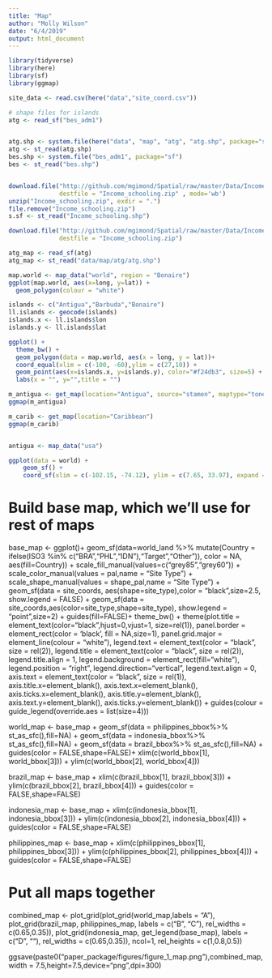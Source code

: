 ```yaml
---
title: "Map"
author: "Molly Wilson"
date: "6/4/2019"
output: html_document
---
```


```r
library(tidyverse)
library(here)
library(sf)
library(ggmap)

site_data <- read.csv(here("data","site_coord.csv"))

# shape files for islands
atg <- read_sf("bes_adm1")


atg.shp <- system.file(here("data", "map", "atg", "atg.shp", package="sf"))
atg <- st_read(atg.shp)
bes.shp <- system.file("bes_adm1", package="sf")
bes <- st_read("bes.shp")


download.file("http://github.com/mgimond/Spatial/raw/master/Data/Income_schooling.zip", 
              destfile = "Income_schooling.zip" , mode='wb')
unzip("Income_schooling.zip", exdir = ".")
file.remove("Income_schooling.zip")
s.sf <- st_read("Income_schooling.shp")

download.file("http://github.com/mgimond/Spatial/raw/master/Data/Income_schooling.zip", 
              destfile = "Income_schooling.zip")
```

```r
atg_map <- read_sf(atg)
atg_map <- st_read("data/map/atg/atg.shp")
```



```r
map.world <- map_data("world", region = "Bonaire")
ggplot(map.world, aes(x=long, y=lat)) +
  geom_polygon(colour = "white")

islands <- c("Antigua","Barbuda","Bonaire")
ll.islands <- geocode(islands)
islands.x <- ll.islands$lon
islands.y <- ll.islands$lat

ggplot() +
  theme_bw() +
  geom_polygon(data = map.world, aes(x = long, y = lat))+
  coord_equal(xlim = c(-100, -60),ylim = c(27,10)) +
  geom_point(aes(x=islands.x, y=islands.y), color="#f24db3", size=5) +
  labs(x = "", y="",title = "")
```

```r
m_antigua <- get_map(location="Antigua", source="stamen", maptype="toner-lite", bbox = c(left = 110, bottom = -40, right = 160, top = -10), zoom=11)
ggmap(m_antigua)

m_carib <- get_map(location="Caribbean")
ggmap(m_carib)


antigua <- map_data("usa")
```


```r
ggplot(data = world) +
    geom_sf() +
    coord_sf(xlim = c(-102.15, -74.12), ylim = c(7.65, 33.97), expand = FALSE)
```




# Build base map, which we'll use for rest of maps
base_map <- ggplot()+ 
  geom_sf(data=world_land %>%
            mutate(Country = ifelse(ISO3 %in% c("BRA","PHL","IDN"),"Target","Other")), 
          color = NA, aes(fill=Country)) +
  scale_fill_manual(values=c("grey85","grey60")) +
  scale_color_manual(values = pal,name = "Site Type") +
  scale_shape_manual(values = shape_pal,name = "Site Type") +
  geom_sf(data = site_coords, aes(shape=site_type),color = "black",size=2.5, show.legend = FALSE) +
  geom_sf(data = site_coords,aes(color=site_type,shape=site_type), show.legend = "point",size=2) +
  guides(fill=FALSE)+
  theme_bw() +
  theme(plot.title = element_text(color="black",hjust=0,vjust=1, size=rel(1)),
        panel.border = element_rect(color = 'black', fill = NA,size=1),
        panel.grid.major = element_line(colour = "white"), 
        legend.text = element_text(color = "black", size = rel(2)),
        legend.title = element_text(color = "black", size = rel(2)),
        legend.title.align = 1,
        legend.background = element_rect(fill="white"),
        legend.position = "right",
        legend.direction="vertical",
        legend.text.align = 0,
        axis.text = element_text(color = "black", size = rel(1)),
        axis.title.x=element_blank(),
        axis.text.x=element_blank(),
        axis.ticks.x=element_blank(),
        axis.title.y=element_blank(),
        axis.text.y=element_blank(),
        axis.ticks.y=element_blank()) + 
  guides(colour = guide_legend(override.aes = list(size=4)))

world_map <- base_map +
  geom_sf(data = philippines_bbox%>%
            st_as_sfc(),fill=NA) +
  geom_sf(data = indonesia_bbox%>%
            st_as_sfc(),fill=NA) +
  geom_sf(data = brazil_bbox%>%
            st_as_sfc(),fill=NA) +
  guides(color = FALSE,shape=FALSE)+
  xlim(c(world_bbox[1], world_bbox[3])) +
  ylim(c(world_bbox[2], world_bbox[4]))

brazil_map <- base_map +
  xlim(c(brazil_bbox[1], brazil_bbox[3])) +
  ylim(c(brazil_bbox[2], brazil_bbox[4])) +
  guides(color = FALSE,shape=FALSE)

indonesia_map <- base_map +
  xlim(c(indonesia_bbox[1], indonesia_bbox[3])) +
  ylim(c(indonesia_bbox[2], indonesia_bbox[4])) +
  guides(color = FALSE,shape=FALSE)

philippines_map <- base_map +
  xlim(c(philippines_bbox[1], philippines_bbox[3])) +
  ylim(c(philippines_bbox[2], philippines_bbox[4])) +
  guides(color = FALSE,shape=FALSE)

# Put all maps together
combined_map <- plot_grid(plot_grid(world_map,labels = "A"),
                          plot_grid(brazil_map, philippines_map, labels = c("B", "C"), rel_widths = c(0.65,0.35)),
                          plot_grid(indonesia_map, get_legend(base_map), labels = c("D", ""), rel_widths = c(0.65,0.35)),
                          ncol=1,
                          rel_heights = c(1,0.8,0.5))

ggsave(paste0("paper_package/figures/figure_1_map.png"),combined_map,width = 7.5,height=7.5,device="png",dpi=300)

